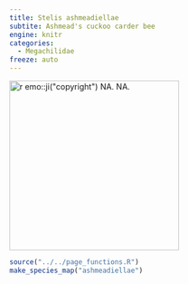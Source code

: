 ```yaml
---
title: Stelis ashmeadiellae
subtite: Ashmead's cuckoo carder bee
engine: knitr
categories:
  - Megachilidae
freeze: auto
---
```

[![`r emo::ji("copyright")` NA. NA.](/files/no_bee.png){height=300}](NA)

```r
source("../../page_functions.R")
make_species_map("ashmeadiellae")
```
